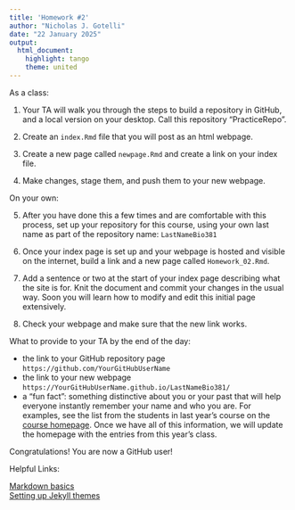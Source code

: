 ```yaml
---
title: 'Homework #2'
author: "Nicholas J. Gotelli"
date: "22 January 2025"
output: 
  html_document: 
    highlight: tango
    theme: united
---
```


As a class:  

1. Your TA will walk you through the steps to build a repository in GitHub, and a local version on your desktop. Call this repository "PracticeRepo".

2. Create an `index.Rmd` file that you will post as an html webpage.

3. Create a new page called `newpage.Rmd` and create a link on your index file.

4. Make changes, stage them, and push them to your new webpage.

On your own:  

5. After you have done this a few times and are comfortable with this process, set up your repository for this course, using your own last name as part of the repository name: `LastNameBio381`

6. Once your index page is set up and your webpage is hosted and visible on the internet, build a link and a new page called `Homework_02.Rmd`.

7. Add a sentence or two at the start of your index page describing what the site is for. Knit the document and commit your changes in the usual way. Soon you will learn how to modify and edit this initial page extensively.

8. Check your webpage and make sure that the new link works. 

What to provide to your TA by the end of the day:

  - the link to your GitHub repository page `https://github.com/YourGitHubUserName`
  - the link to your new webpage `https://YourGitHubUserName.github.io/LastNameBio381/`
  - a "fun fact": something distinctive about you or your past that will help everyone instantly remember your name and who you are. For examples, see the list from the students in last year's course on the [course homepage](https://gotellilab.github.io/Bio381/). Once we have all of this information, we will update the homepage with the entries from this year's class.
  
Congratulations! You are now a GitHub user!

Helpful Links:

[Markdown basics](https://rmarkdown.rstudio.com/authoring_basics.html)  
[Setting up Jekyll themes](https://docs.github.com/en/pages/setting-up-a-github-pages-site-with-jekyll/adding-a-theme-to-your-github-pages-site-using-jekyll)



